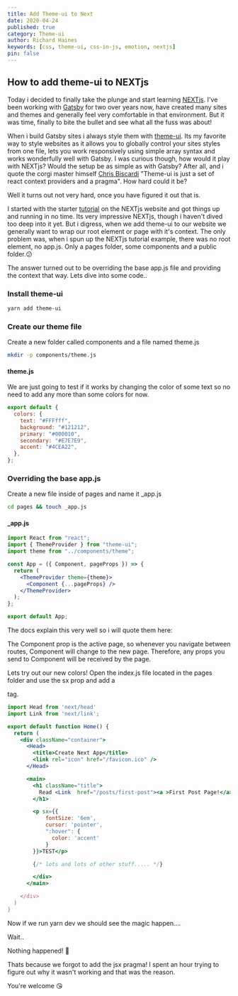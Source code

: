 ```yaml
---
title: Add Theme-ui to Next
date: 2020-04-24
published: true
category: Theme-ui
author: Richard Haines
keywords: [css, theme-ui, css-in-js, emotion, nextjs]
pin: false
---
```


## How to add theme-ui to NEXTjs

Today i decided to finally take the plunge and start learning [NEXTjs](https://nextjs.org/). I've been working with [Gatsby](https://www.gatsbyjs.org/) for two over years now, have created many sites and themes and generally feel very comfortable in that environment. But it was time, finally to bite the bullet and see what all the fuss was about!

When i build Gatsby sites i always style them with [theme-ui](https://theme-ui.com/). Its my favorite way to style websites as it allows you to globally control your sites styles from one file, lets you work responsively using simple array syntax and works wonderfully well with Gatsby. I was curious though, how would it play with NEXTjs? Would the setup be as simple as with Gatsby? After all, and i quote the corgi master himself [Chris Biscardi](https://twitter.com/chrisbiscardi) "Theme-ui is just a set of react context providers and a pragma". How hard could it be?

Well it turns out not very hard, once you have figured it out that is.

I started with the starter [tutorial](https://nextjs.org/learn/basics/create-nextjs-app) on the NEXTjs website and got things up and running in no time. Its very impressive NEXTjs, though i haven't dived too deep into it yet. But i digress, when we add theme-ui to our website we generally want to wrap our root element or page with it's context. The only problem was, when i spun up the NEXTjs tutorial example, there was no root element, no app.js. Only a pages folder, some components and a public folder.😕

The answer turned out to be overriding the base app.js file and providing the context that way. Lets dive into some code..

### Install theme-ui

```bash
yarn add theme-ui
```

### Create our theme file

Create a new folder called components and a file named theme.js

```bash
mkdir -p components/theme.js
```

#### theme.js

We are just going to test if it works by changing the color of some text so no need to add any more than some colors for now.

```js
export default {
  colors: {
    text: "#FFFfff",
    background: "#121212",
    primary: "#000010",
    secondary: "#E7E7E9",
    accent: "#4CEA22",
  },
};
```

### Overriding the base app.js

Create a new file inside of pages and name it \_app.js

```bash
cd pages && touch _app.js
```

#### \_app.js

```jsx
import React from "react";
import { ThemeProvider } from "theme-ui";
import theme from "../components/theme";

const App = ({ Component, pageProps }) => {
  return (
    <ThemeProvider theme={theme}>
      <Component {...pageProps} />
    </ThemeProvider>
  );
};

export default App;
```

The docs explain this very well so i will quote them here:

<AccentBox>
  The Component prop is the active page, so whenever you navigate between
  routes, Component will change to the new page. Therefore, any props you send
  to Component will be received by the page.
</AccentBox>

Lets try out our new colors! Open the index.js file located in the pages folder and use the sx prop and add a <p> tag.

```jsx
import Head from 'next/head'
import Link from 'next/link';

export default function Home() {
  return (
    <div className="container">
      <Head>
        <title>Create Next App</title>
        <link rel="icon" href="/favicon.ico" />
      </Head>

      <main>
        <h1 className="title">
          Read <Link  href="/posts/first-post"><a >First Post Page!</a></Link>
        </h1>

        <p sx={{
            fontSize: '6em',
            cursor: 'pointer',
            ":hover": {
              color: 'accent'
            }
        }}>TEST</p>

        {/* lots and lots of other stuff..... */}

        </div>
      </main>

    </div>
  )
}
```

Now if we run yarn dev we should see the magic happen....

Wait..

Nothing happened! 🥺

Thats because we forgot to add the jsx pragma! I spent an hour trying to figure out why it wasn't working and that was the reason.

You're welcome 😘
